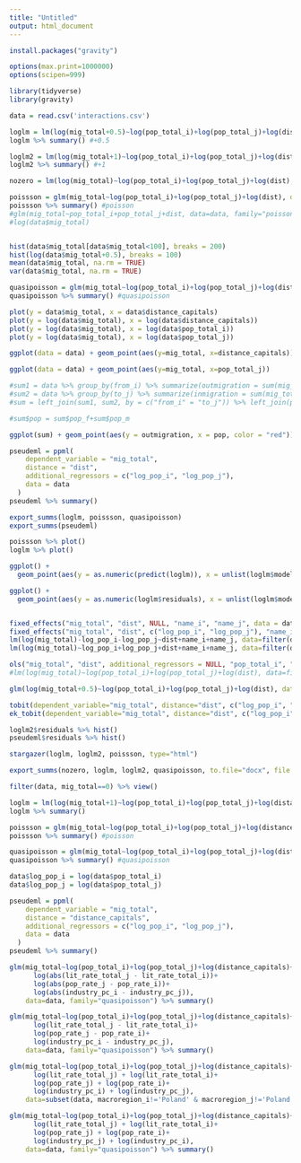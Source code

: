 ```yaml
---
title: "Untitled"
output: html_document
---
```


```r
install.packages("gravity")
```

```r
options(max.print=1000000)
options(scipen=999)

library(tidyverse)
library(gravity)
```

```r
data = read.csv('interactions.csv')
```

```r
loglm = lm(log(mig_total+0.5)~log(pop_total_i)+log(pop_total_j)+log(dist), data=data) 
loglm %>% summary() #+0.5

loglm2 = lm(log(mig_total+1)~log(pop_total_i)+log(pop_total_j)+log(dist), data=data) 
loglm2 %>% summary() #+1

nozero = lm(log(mig_total)~log(pop_total_i)+log(pop_total_j)+log(dist), data=filter(data, mig_total != 0))

poissson = glm(mig_total~log(pop_total_i)+log(pop_total_j)+log(dist), data=data, family="poisson")
poissson %>% summary() #poisson
#glm(mig_total~pop_total_i+pop_total_j+dist, data=data, family="poisson") %>% summary() #poisson
#log(data$mig_total)


hist(data$mig_total[data$mig_total<100], breaks = 200)
hist(log(data$mig_total+0.5), breaks = 100)
mean(data$mig_total, na.rm = TRUE)
var(data$mig_total, na.rm = TRUE)

quasipoisson = glm(mig_total~log(pop_total_i)+log(pop_total_j)+log(dist), data=data, family="quasipoisson") 
quasipoisson %>% summary() #quasipoisson

plot(y = data$mig_total, x = data$distance_capitals)
plot(y = log(data$mig_total), x = log(data$distance_capitals))
plot(y = log(data$mig_total), x = log(data$pop_total_i))
plot(y = log(data$mig_total), x = log(data$pop_total_j))

ggplot(data = data) + geom_point(aes(y=mig_total, x=distance_capitals))

ggplot(data = data) + geom_point(aes(y=mig_total, x=pop_total_j))

#sum1 = data %>% group_by(from_i) %>% summarize(outmigration = sum(mig_total))
#sum2 = data %>% group_by(to_j) %>% summarize(inmigration = sum(mig_total))
#sum = left_join(sum1, sum2, by = c("from_i" = "to_j")) %>% left_join(pop, by = c("from_i" = "index"))

#sum$pop = sum$pop_f+sum$pop_m

ggplot(sum) + geom_point(aes(y = outmigration, x = pop, color = "red")) + geom_point(aes(y = inmigration, x = pop, color = "blue"))

pseudeml = ppml(
    dependent_variable = "mig_total",
    distance = "dist",
    additional_regressors = c("log_pop_i", "log_pop_j"),
    data = data
  )
pseudeml %>% summary()

export_summs(loglm, poissson, quasipoisson)
export_summs(pseudeml)

poissson %>% plot()
loglm %>% plot()

ggplot() + 
  geom_point(aes(y = as.numeric(predict(loglm)), x = unlist(loglm$model[1]))) + geom_abline()

ggplot() + 
  geom_point(aes(y = as.numeric(loglm$residuals), x = unlist(loglm$model[1]))) + geom_hline(yintercept = 0)


fixed_effects("mig_total", "dist", NULL, "name_i", "name_j", data = data) %>% summary() #fe
fixed_effects("mig_total", "dist", c("log_pop_i", "log_pop_j"), "name_i", "name_j", data = data) %>% summary() #fe
lm(log(mig_total)-log_pop_i-log_pop_j~dist+name_i+name_j, data=filter(data, mig_total != 0)) %>% summary
lm(log(mig_total)~log_pop_i+log_pop_j+dist+name_i+name_j, data=filter(data, mig_total != 0)) %>% summary

ols("mig_total", "dist", additional_regressors = NULL, "pop_total_i", "pop_total_j", "name_i", "name_j", data = data) %>% summary()
#lm(log(mig_total)~log(pop_total_i)+log(pop_total_j)+log(dist), data=filter(data, mig_total != 0)) %>% summary()

glm(log(mig_total+0.5)~log(pop_total_i)+log(pop_total_j)+log(dist), data=data, family="gaussian") %>% summary()

tobit(dependent_variable="mig_total", distance="dist", c("log_pop_i", "log_pop_j"), data = data) %>% summary()
ek_tobit(dependent_variable="mig_total", distance="dist", c("log_pop_i", "log_pop_j"), code_destination="to_j",vcerobust=TRUE, data = data) %>% summary()

loglm2$residuals %>% hist()
pseudeml$residuals %>% hist()

stargazer(loglm, loglm2, poissson, type="html")

export_summs(nozero, loglm, loglm2, quasipoisson, to.file="docx", file.name="table.docx")

filter(data, mig_total==0) %>% view()
```


```r
loglm = lm(log(mig_total+1)~log(pop_total_i)+log(pop_total_j)+log(distance_capitals), data=data) 
loglm %>% summary()

poissson = glm(mig_total~log(pop_total_i)+log(pop_total_j)+log(distance_capitals), data=data, family="poisson")
poissson %>% summary() #poisson

quasipoisson = glm(mig_total~log(pop_total_i)+log(pop_total_j)+log(distance_capitals), data=data, family="quasipoisson") 
quasipoisson %>% summary() #quasipoisson
```


```r
data$log_pop_i = log(data$pop_total_i)
data$log_pop_j = log(data$pop_total_j)

pseudeml = ppml(
    dependent_variable = "mig_total",
    distance = "distance_capitals",
    additional_regressors = c("log_pop_i", "log_pop_j"),
    data = data
  )
pseudeml %>% summary()
```
```r
glm(mig_total~log(pop_total_i)+log(pop_total_j)+log(distance_capitals)+
      log(abs(lit_rate_total_j - lit_rate_total_i))+
      log(abs(pop_rate_j - pop_rate_i))+
      log(abs(industry_pc_i - industry_pc_j)), 
    data=data, family="quasipoisson") %>% summary()
```


```r
glm(mig_total~log(pop_total_i)+log(pop_total_j)+log(distance_capitals)+(macroregion_i:macroregion_j)+
      log(lit_rate_total_j - lit_rate_total_i)+
      log(pop_rate_j - pop_rate_i)+
      log(industry_pc_i - industry_pc_j), 
    data=data, family="quasipoisson") %>% summary()
```

```r
glm(mig_total~log(pop_total_i)+log(pop_total_j)+log(distance_capitals)+
      log(lit_rate_total_j) + log(lit_rate_total_i)+
      log(pop_rate_j) + log(pop_rate_i)+
      log(industry_pc_i) + log(industry_pc_j),
    data=subset(data, macroregion_i!='Poland' & macroregion_j!='Poland'), family="quasipoisson") %>% summary()
```


```r
glm(mig_total~log(pop_total_i)+log(pop_total_j)+log(distance_capitals)+
      log(lit_rate_total_j) + log(lit_rate_total_i)+
      log(pop_rate_j) + log(pop_rate_i)+
      log(industry_pc_j) + log(industry_pc_i),
    data=data, family="quasipoisson") %>% summary()
```




